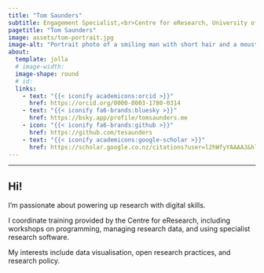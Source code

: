 ```yaml
---
title: "Tom Saunders"
subtitle: Engagement Specialist,<br>Centre for eResearch, University of Auckland
pagetitle: "Tom Saunders"
image: assets/tom-portrait.jpg
image-alt: "Portrait photo of a smiling man with short hair and a moustache."
about:
  template: jolla
  # image-width:
  image-shape: round
  # id:
  links:
    - text: "{{< iconify academicons:orcid >}}"
      href: https://orcid.org/0000-0003-1780-0314
    - text: "{{< iconify fa6-brands:bluesky >}}"
      href: https://bsky.app/profile/tomsaunders.me
    - icon: "{{< iconify fa6-brands:github >}}"
      href: https://github.com/tesaunders
    - text: "{{< iconify academicons:google-scholar >}}"
      href: https://scholar.google.co.nz/citations?user=l2hWfyYAAAAJ&hl=en
---
```

___

## Hi!

I'm passionate about powering up research with digital skills.

I coordinate training provided by the Centre for eResearch, including workshops on programming, managing research data, and using specialist research software. 

My interests include data visualisation, open research practices, and research policy.